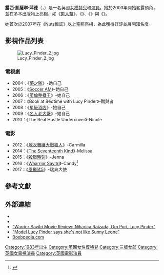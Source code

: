 {{noteTA
|G1=Show
|G2=Movie
}}
{{Infobox model
| name            = 露西·萍德<br>Lucy Pinder
| gender          = female
| image           = Lucy Pinder 6-18 Jerri Jarmeh 2.jpg
| caption         = 萍德於2018年
| birth_name      = 露西·凱薩琳·萍德<br>（Lucy Katherine Pinder）<ref name="auto">{{cite web|url=http://www.fhm.com/girls/covergirls/lucy-pinder |title=Lucy Pinder |publisher=''FHM''|deadurl=yes|archiveurl=https://web.archive.org/web/20140813183105/http://www.fhm.com/girls/covergirls/lucy-pinder |archivedate=2014-08-13 }}</ref>
| birth_date      = {{birth date and age|1983|12|20}}<ref name="auto"/><ref name="mandatory.com">{{cite web|url=http://www.mandatory.com/girls/lucy-pinder/ |title=Lucy Pinder|website=mandatory.com|accessdate=2016-01-27}}</ref>
| location        = {{ENG}}[[漢普郡|漢普郡]]，[[溫徹斯特|溫徹斯特]]<ref name="auto"/><ref name="winchester">{{cite web|last=Bolton|first=Ash|url=http://www.hampshirechronicle.co.uk/news/4034309.Lucy_Pinder_backed_by_Winchester_civic_chiefs/|title=Lucy Pinder backed by Winchester civic chiefs|publisher=Hampshire Chronicle|date=2009-01-09|accessdate=2014-06-20|archive-date=2018-10-23|archive-url=https://web.archive.org/web/20181023120334/https://www.hampshirechronicle.co.uk/news/4034309.Lucy_Pinder_backed_by_Winchester_civic_chiefs/|dead-url=no}}</ref>
| death_date      = 
| death_place     = 
| occupation      = 模特兒，演員
| spouse          = 
| height          = {{height|ft=5|in=5|wiki=yes}}<ref name="GMUK">{{cite web|url=http://www.girlmanagementuk.com/lucy-pinder/ |title=Lucy Pinder|publisher=Web.archive.org|date=2012-11-27|accessdate=2016-01-20|deadurl=yes|archiveurl=https://web.archive.org/web/20140616112308/http://www.girlmanagementuk.com/lucy-pinder/ |archivedate=2014-06-16}}</ref>
| weight          = {{convert|50|kg|lb|abbr=on}}
| measurements    = 32H-24-34（H罩杯）
| eye color       = 褐色
| hair color      = 褐色
| ethnicity       = [[白人|高加索]]
| alias           = 
| agency          = Profile Talent UK
| number_of_films = 
| homepage        = 
}}
'''露西·凱薩琳·萍德'''（{{lang-en|'''Lucy Katherine Pinder'''}}，{{bd|1983年|12月20日}}）是一名英國女[[模特兒|模特兒]]和[[演員|演員]]。她於2003年開始嶄露頭角，並在多本出版物上亮相，如《[[男人幫_(雜誌)|男人幫]]》、《{{le|Nuts雜誌|Nuts (magazine)}}》、《{{le|Loaded (雜誌)|Loaded (magazine)|Loaded}}》與《{{le|英國每日星報|Daily Star (British newspaper)}}》。

她首次於2007年在《Nuts雜誌》以[[上空|上空]]照亮相，為此獲得好評並展開知名度。

==影視作品列表==
[[File:Lucy_Pinder_2.jpg|thumb]]
===電視劇===
*2004：《[[夢之隊_(電視劇)|夢之隊]]》-她自己
*2005：《[[Soccer_AM|Soccer AM]]》-她自己
*2006：《[[英倫整蠱王|英倫整蠱王]]》-她自己
*2007：《Book at Bedtime with Lucy Pinder》-贈與者
*2008：《[[星級酒店_(電視劇)|星級酒店]]》-她自己
*2009：《[[名人老大哥_(電視節目)|名人老大哥]]》-她自己
*2010：《The Real Hustle Undercover》-Nicole

===電影===
*2012：《[[脫衣舞孃大戰狼人|脫衣舞孃大戰狼人]]》-Carmilla
*2014：《[[The_Seventeenth_Kind|The Seventeenth Kind]]》-Melissa
*2015：《[[殺戮時刻|殺戮時刻]]》-Jenna
*2016：《[[Waarrior_Savitri|Waarrior Savitri]]》-Candy<ref>{{cite news|title=SUPER MODEL LUCY PINDER HAS BEEN LEARNING HINDI FOR HER DEBUT BOLLYWOOD MOVIE|url=http://indialive.today/super-model-lucy-pinder-has-been-learning-hindi-for-her-debut-bollywood-movie/|accessdate=2015-03-26|website=indialive.today|deadurl=yes|archiveurl=https://web.archive.org/web/20150331053809/http://indialive.today/super-model-lucy-pinder-has-been-learning-hindi-for-her-debut-bollywood-movie/|archivedate=2015-03-31}}</ref>
*2017：《[[風飛鯊5|風飛鯊5]]》-瑞典大使

==參考文獻==
{{Reflist|30em}}

==外部連結==
{{Commons category|Lucy Pinder}}
* {{Official website|https://britfox.com/}}
* {{IMDb name|1817696}}
* [https://web.archive.org/web/20160828224041/http://www.indianfilmhistory.com/blog/hindi/warrior-savitri-movie-review-niharica-raizada-om-puri-lucy-pinder/ "Warrior Savitri Movie Review: Niharica Raizada, Om Puri, Lucy Pinder"]
* [http://www.dnaindia.com/entertainment/report-model-lucy-pinder-says-she-s-not-like-sunny-leone-2111723 "Model Lucy Pinder says she's not like Sunny Leone"]
* [http://www.boobpedia.com/boobs/Lucy_Pinder Boobpedia.com]

{{Authority control}}
{{DEFAULTSORT:Pinder, Lucy}}
[[Category:1983年出生|Category:1983年出生]]
[[Category:英國女性模特兒|Category:英國女性模特兒]]
[[Category:三版女郎|Category:三版女郎]]
[[Category:英國女電視演員|Category:英國女電視演員]]
[[Category:英國電影演員|Category:英國電影演員]]